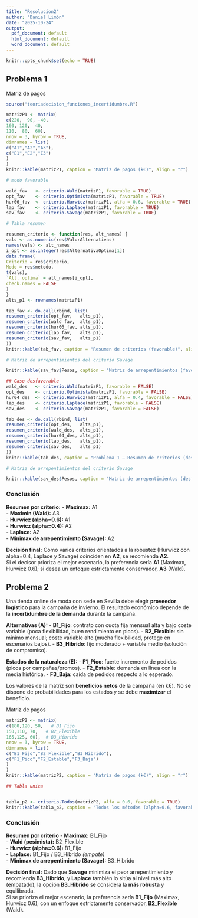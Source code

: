 ---
title: "Resolucion2"
author: "Daniel Limón"
date: "2025-10-24"
output:
  pdf_document: default
  html_document: default
  word_document: default
---

```{r setup, include=FALSE}
knitr::opts_chunk$set(echo = TRUE)
```

## Problema 1

Matriz de pagos
```{r}
source("teoriadecision_funciones_incertidumbre.R")

matrizP1 <- matrix(
c(220,  90, -40,
160, 120,  40,
110,  80,  60),
nrow = 3, byrow = TRUE,
dimnames = list(
c("A1","A2","A3"),
c("E1","E2","E3")
)
)
knitr::kable(matrizP1, caption = "Matriz de pagos (k€)", align = "r")

# modo favorable

wald_fav   <- criterio.Wald(matrizP1, favorable = TRUE)
opt_fav    <- criterio.Optimista(matrizP1, favorable = TRUE)
hur06_fav  <- criterio.Hurwicz(matrizP1, alfa = 0.6, favorable = TRUE)
lap_fav    <- criterio.Laplace(matrizP1, favorable = TRUE)
sav_fav    <- criterio.Savage(matrizP1, favorable = TRUE)

# Tabla resumen 

resumen_criterio <- function(res, alt_names) {
vals <- as.numeric(res$ValorAlternativas)
names(vals) <- alt_names
i_opt <- as.integer(res$AlternativaOptima[1])
data.frame(
Criterio = res$criterio,
Modo = res$metodo,
t(vals),
`Alt. optima` = alt_names[i_opt],
check.names = FALSE
)
}
alts_p1 <- rownames(matrizP1)

tab_fav <- do.call(rbind, list(
resumen_criterio(opt_fav,   alts_p1),
resumen_criterio(wald_fav,  alts_p1),
resumen_criterio(hur06_fav, alts_p1),
resumen_criterio(lap_fav,   alts_p1),
resumen_criterio(sav_fav,   alts_p1)
))
knitr::kable(tab_fav, caption = "Resumen de criterios (favorable)", align = "l")

# Matriz de arrepentimientos del criterio Savage

knitr::kable(sav_fav$Pesos, caption = "Matriz de arrepentimientos (favorable)", align = "r")

## Caso desfavorable
wald_des   <- criterio.Wald(matrizP1, favorable = FALSE)
opt_des    <- criterio.Optimista(matrizP1, favorable = FALSE)
hur04_des  <- criterio.Hurwicz(matrizP1, alfa = 0.4, favorable = FALSE)
lap_des    <- criterio.Laplace(matrizP1, favorable = FALSE)
sav_des    <- criterio.Savage(matrizP1, favorable = FALSE)

tab_des <- do.call(rbind, list(
resumen_criterio(opt_des,   alts_p1),
resumen_criterio(wald_des,  alts_p1),
resumen_criterio(hur04_des, alts_p1),
resumen_criterio(lap_des,   alts_p1),
resumen_criterio(sav_des,   alts_p1)
))
knitr::kable(tab_des, caption = "Problema 1 — Resumen de criterios (desfavorable)", align = "l")

# Matriz de arrepentimientos del criterio Savage

knitr::kable(sav_des$Pesos, caption = "Matriz de arrepentimientos (desfavorable)", align = "r")


```

### Conclusión

**Resumen por criterio:**
- **Maximax:** A1  
- **Maximin (Wald):** A3  
- **Hurwicz (alpha=0.6):** A1  
- **Hurwicz (alpha=0.4):** A2  
- **Laplace:** A2  
- **Minimax de arrepentimiento (Savage):** A2  

**Decisión final:** Como varios criterios orientados a la robustez (Hurwicz con alpha=0.4, Laplace y Savage) coinciden en **A2**, se recomienda **A2**.  
Si el decisor prioriza el mejor escenario, la preferencia sería **A1** (Maximax, Hurwicz 0.6); si desea un enfoque estrictamente conservador, **A3** (Wald).


## Problema 2

Una tienda online de moda con sede en Sevilla debe elegir **proveedor logístico** para la campaña de invierno. El resultado económico depende de la **incertidumbre de la demanda** durante la campaña.

**Alternativas (A):**
- **B1_Fijo**: contrato con cuota fija mensual alta y bajo coste variable (poca flexibilidad, buen rendimiento en picos).
- **B2_Flexible**: sin mínimo mensual; coste variable alto (mucha flexibilidad, protege en escenarios bajos).
- **B3_Hibrido**: fijo moderado + variable medio (solución de compromiso).

**Estados de la naturaleza (E):**
- **F1_Pico**: fuerte incremento de pedidos (picos por campañas/promos).
- **F2_Estable**: demanda en línea con la media histórica.
- **F3_Baja**: caída de pedidos respecto a lo esperado.

Los valores de la matriz son **beneficios netos** de la campaña (en k€). No se dispone de probabilidades para los estados y se debe **maximizar** el beneficio.


Matriz de pagos

```{r}


matrizP2 <- matrix(
c(180,120, 50,   # B1_Fijo
150,110, 70,   # B2_Flexible
165,125, 60),  # B3_Hibrido
nrow = 3, byrow = TRUE,
dimnames = list(
c("B1_Fijo","B2_Flexible","B3_Hibrido"),
c("F1_Pico","F2_Estable","F3_Baja")
)
)
knitr::kable(matrizP2, caption = "Matriz de pagos (k€)", align = "r")

## Tabla unica 


tabla_p2 <- criterio.Todos(matrizP2, alfa = 0.6, favorable = TRUE)
knitr::kable(tabla_p2, caption = "Todos los métodos (alpha=0.6, favorable)")


```

### Conclusión

**Resumen por criterio**
- **Maximax:** B1_Fijo  
- **Wald (pesimista):** B2_Flexible  
- **Hurwicz (alpha=0.6):** B1_Fijo  
- **Laplace:** B1_Fijo / B3_Hibrido *(empate)*  
- **Minimax de arrepentimiento (Savage):** B3_Hibrido  

**Decisión final:** Dado que **Savage** minimiza el peor arrepentimiento y recomienda **B3_Hibrido**, y **Laplace** también lo sitúa al nivel más alto (empatado), la opción **B3_Hibrido** se considera la **más robusta** y equilibrada.  
Si se prioriza el mejor escenario, la preferencia sería **B1_Fijo** (Maximax, Hurwicz 0.6); con un enfoque estrictamente conservador, **B2_Flexible** (Wald).

